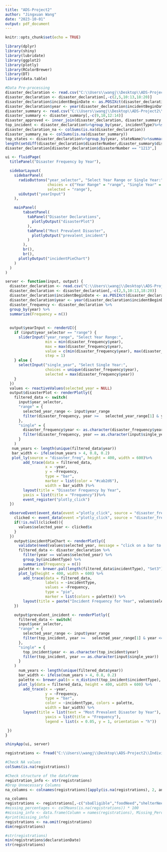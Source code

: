 ```yaml
---
title: "ADS-Project2"
author: "Jingxuan Wang"
date: "2023-10-01"
output: pdf_document
---
```


```r
knitr::opts_chunk$set(echo = TRUE)
```
```r
library(dplyr)
library(shiny)
library(lubridate)
library(ggplot2)
library(plotly)
library(RColorBrewer)
library(DT)
library(data.table)
```



```r
#Data Pre-processing
disaster_declaration <- read.csv("C:\\Users\\wangj\\Desktop\\ADS-Project2\\FemaWebDisasterDeclarations.csv")
disaster_declaration <- disaster_declaration[,-c(2,5,10:13,18:20)]
disaster_declaration$incidentBeginDate <- as.POSIXct(disaster_declaration$incidentBeginDate, format = "%Y-%m-%dT%H:%M:%S.%OS")
disaster_declaration$year <- year(disaster_declaration$incidentBeginDate)
disaster_summary <- read.csv("C:\\Users\\wangj\\Desktop\\ADS-Project2\\FemaWebDisasterSummaries.csv")
disaster_summary <- disaster_summary[,-c(9,10,12:14)]
disaster_approved <- inner_join(disaster_declaration, disaster_summary, by = "disasterNumber")
top_incident <- disaster_declaration%>%group_by(year, incidentType)%>%summarize(Frequency=n())%>%arrange(year, desc(Frequency))%>%slice_max(order_by = Frequency, n = 1)
disaster_declaration_na <- colSums(is.na(disaster_declaration))
disaster_summary_na <- colSums(is.na(disaster_summary))
top_states <- disaster_declaration%>%group_by(year, stateName)%>%summarize(Frequency=n())%>%arrange(year, desc(Frequency))%>%slice_max(order_by = Frequency, n = 1)
length(setdiff(disaster_declaration$disasterNumber,disaster_summary$disasterNumber))
disaster_declaration[disaster_declaration$disasterNumber == "1213",]
```



```r
ui <- fluidPage(
  titlePanel("Disaster Frequency by Year"),

  sidebarLayout(
    sidebarPanel(
      radioButtons("year_selector", "Select Year Range or Single Year:",
                   choices = c("Year Range" = "range", "Single Year" = "single"),
                   selected = "range"),
      uiOutput("yearInput")
    ),

    mainPanel(
        tabsetPanel(
          tabPanel("Disaster Declarations",
            plotlyOutput("disasterPlot")
          ),
          tabPanel("Most Prevalent Disaster",
            plotlyOutput("prevalent_incident")
          )
        ),
        br(),
        br(),
      plotlyOutput("incidentPieChart")
    )
  )
)

server <- function(input, output) {
  disaster_declaration <- read.csv("C:\\Users\\wangj\\Desktop\\ADS-Project2\\FemaWebDisasterDeclarations.csv")
  disaster_declaration <- disaster_declaration[,-c(2,5,10:13,18:20)]
  disaster_declaration$incidentBeginDate <- as.POSIXct(disaster_declaration$incidentBeginDate, format = "%Y-%m-%dT%H:%M:%S.%OS")
  disaster_declaration$year <- year(disaster_declaration$incidentBeginDate)
  disaster_frequency <- disaster_declaration %>%
  group_by(year) %>%
  summarize(Frequency = n())
  
  
  output$yearInput <- renderUI({
    if (input$year_selector == "range") {
      sliderInput("year_range", "Select Year Range:",
                  min = min(disaster_frequency$year),
                  max = max(disaster_frequency$year),
                  value = c(min(disaster_frequency$year), max(disaster_frequency$year)),
                  step = 1)
    } else {
      selectInput("single_year", "Select Single Year:",
                  choices = unique(disaster_frequency$year),
                  selected = max(disaster_frequency$year))
    }
  })
  values <- reactiveValues(selected_year = NULL)
  output$disasterPlot <- renderPlotly({
    filtered_data <- switch(
      input$year_selector,
      "range" = {
        selected_year_range <- input$year_range
        filter(disaster_frequency, year >=   selected_year_range[1] & year <= selected_year_range[2])
      },
      "single" = {
        disaster_frequency$year <- as.character(disaster_frequency$year)
        filter(disaster_frequency, year == as.character(input$single_year))
      }
    )
   num_years <- length(unique(filtered_data$year))
   bar_width <- ifelse(num_years > 4, 0.8, 0.2)
   plot_ly(source = "disaster_freq", height = 400, width = 600)%>%
        add_trace(data = filtered_data, 
                  x = ~year, 
                  y = ~Frequency, 
                  type = "bar",
                  marker = list(color = "#cab2d6"),
                  width = bar_width )%>%
        layout(title = "Disaster Frequency by Year",
        yaxis = list(title = "Frequency"))%>%
        event_register("plotly_click")
  })

  observeEvent(event_data(event ="plotly_click", source = "disaster_freq"),{
    clicked <- event_data(event ="plotly_click", source = "disaster_freq")
    if(!is.null(clicked)){
      values$selected_year <- clicked$x
    }
  })
    output$incidentPieChart <- renderPlotly({
      validate(need(values$selected_year, message = "click on a bar to view incident breakdown"))
      filtered_data <- disaster_declaration %>%
        filter(year == values$selected_year) %>%
        group_by(incidentType) %>%
        summarize(Frequency = n())
      palette <- brewer.pal(length(filtered_data$incidentType), "Set3")
      plot_ly(height = 400, width = 600) %>%
        add_trace(data = filtered_data,
                  labels = ~incidentType,
                  values = ~Frequency,
                  type = "pie",
                  marker = list(colors = palette)) %>%
        layout(title = paste("Incident Frequency for Year", values$selected_year))
    })

    output$prevalent_incident <- renderPlotly({
      filtered_data <- switch(
      input$year_selector,
      "range" = {
        selected_year_range <- input$year_range
        filter(top_incident, year >=   selected_year_range[1] & year <= selected_year_range[2])
      },
      "single" = {
        top_incident$year <- as.character(top_incident$year)
        filter(top_incident, year == as.character(input$single_year))
      }
    )
      num_years <- length(unique(filtered_data$year))
      bar_width <- ifelse(num_years > 4, 0.8, 0.2)
      palette <- brewer.pal(n = n_distinct(top_incident$incidentType), name = "Set2")
      plot_ly(data = filtered_data, height = 400, width = 600) %>%
        add_trace(x = ~year, 
                  y = ~Frequency, 
                  type = "bar",
                  color = ~incidentType, colors = palette,
                  width = bar_width) %>%
        layout(title = list(text = "Most Prevalent Disaster by Year"),
                  yaxis = list(title = "Frequency"),
                  legend = list(x = 0.05, y = 1, orientation = "h"))

 })
}

shinyApp(ui, server)

```

```r
registrations <- fread("C:\\Users\\wangj\\Desktop\\ADS-Project2\\IndividualsAndHouseholdsProgramValidRegistrations.csv")
```

```r
#Check NA values
colSums(is.na(registrations))
```

```r
#Check structure of the dataframe
registration_info <- str(registrations)
#Drop Unnecessary Columns
na_columns <- colnames(registrations)[apply(is.na(registrations), 2, any)]
```

```r
na_columns
registrations <- registrations[,-c("sbaEligible","foodNeed","shelterNeed","habitabilityRepairsRequired","lastRefresh","utilitiesOut")]
#missing_percentages <- colMeans(is.na(registrations)) * 100
#missing_info <- data.frame(Column = names(registrations), Missing_Percentage = missing_percentages)
#print(missing_info)
registrations <- na.omit(registrations)
dim(registrations)
```
```r
#str(registrations)
min(registrations$declarationDate)
str(registrations)
```

